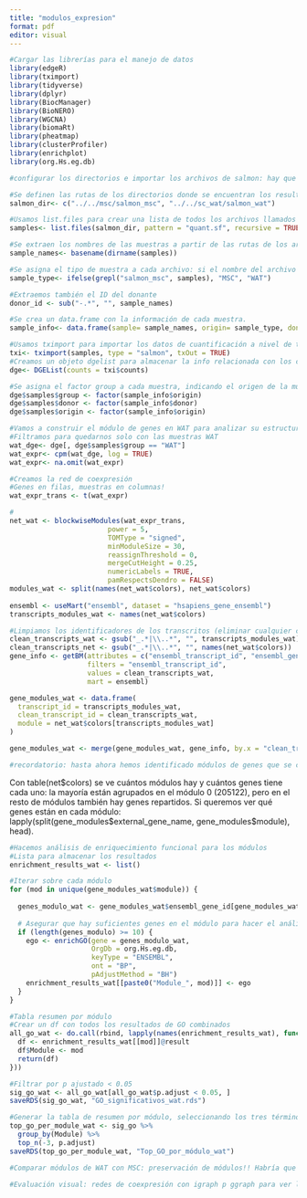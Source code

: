 ---
title: "modulos_expresion"
format: pdf
editor: visual
---

```{r}
#Cargar las librerías para el manejo de datos
library(edgeR)
library(tximport)
library(tidyverse)
library(dplyr)
library(BiocManager)
library(BioNERO)
library(WGCNA)
library(biomaRt)
library(pheatmap)
library(clusterProfiler)
library(enrichplot)
library(org.Hs.eg.db)
```

```{r}
#configurar los directorios e importar los archivos de salmon: hay que definir las rutas de los archivos quant.sf y luego importarlos a r con tximport -> tximport carga las cantidades de las transcripciones (TMP, conteos de lecturas)

#Se definen las rutas de los directorios donde se encuentran los resultados de salmon para dos tipos de muestras: una correspondiente al grupo msc y otra al grupo wat. Estos directorios son los que contienen los archivos quant.sf generados por salmon.
salmon_dir<- c("../../msc/salmon_msc", "../../sc_wat/salmon_wat")

#Usamos list.files para crear una lista de todos los archivos llamados quant.sf debtri de los directorios. Buscamos los archivos de cuantificación de salmon a lo largo de todos los directorios (recursive) y con las rutas completas (full.names). 
samples<- list.files(salmon_dir, pattern = "quant.sf", recursive = TRUE, full.names = TRUE)

#Se extraen los nombres de las muestras a partir de las rutas de los archivos quant.sf. Primero se obtiene los nombres de los directorios que contienen los archivos (dirname) y luego el nombre final de cada muestra (basename). 
sample_names<- basename(dirname(samples))

#Se asigna el tipo de muestra a cada archivo: si el nombre del archivo contiene la palabra salmon_msc se le asigna msc, si no, se asigna wat. 
sample_type<- ifelse(grepl("salmon_msc", samples), "MSC", "WAT")

#Extraemos también el ID del donante
donor_id <- sub("-.*", "", sample_names)

#Se crea un data.frame con la información de cada muestra. 
sample_info<- data.frame(sample= sample_names, origin= sample_type, donor= donor_id, row.names = sample_names)

#Usamos tximport para importar los datos de cuantificación a nivel de transcritos generados por salmon. Los archivos .sf se cargan especificando el tipo de datos como salmon, y el parámetro txout asegura que se mantenga la cuantificación a nivel de transcritos. 
txi<- tximport(samples, type = "salmon", txOut = TRUE)
#Creamos un objeto dgelist para almacenar la info relacionada con los conteos de lecturas. 
dge<- DGEList(counts = txi$counts)

#Se asigna el factor group a cada muestra, indicando el origen de la muestra. Factor asegura que se trate la columna como un factor (variable categórica, msc o wat) -> de esta forma r hace las comparaciones necesarias entre los grupos para determinar qué genes tienen diferencias significativas entre las condiciones. 
dge$samples$group <- factor(sample_info$origin)
dge$samples$donor <- factor(sample_info$donor)
dge$samples$origin <- factor(sample_info$origin)
```

```{r}
#Vamos a construir el módulo de genes en WAT para analizar su estructura "basal" antes de compararlo con MSC.
#Filtramos para quedarnos solo con las muestras WAT 
wat_dge<- dge[, dge$samples$group == "WAT"]
wat_expr<- cpm(wat_dge, log = TRUE)
wat_expr<- na.omit(wat_expr)

#Creamos la red de coexpresión
#Genes en filas, muestras en columnas!
wat_expr_trans <- t(wat_expr)
```

```{r}
#
net_wat <- blockwiseModules(wat_expr_trans, 
                        power = 5, 
                        TOMType = "signed", 
                        minModuleSize = 30, 
                        reassignThreshold = 0, 
                        mergeCutHeight = 0.25, 
                        numericLabels = TRUE, 
                        pamRespectsDendro = FALSE)
modules_wat <- split(names(net_wat$colors), net_wat$colors)
 
ensembl <- useMart("ensembl", dataset = "hsapiens_gene_ensembl")
transcripts_modules_wat <- names(net_wat$colors)

#Limpiamos los identificadores de los transcritos (eliminar cualquier codsa que venga después de _ o .). 
clean_transcripts_wat <- gsub("_.*|\\..*", "", transcripts_modules_wat)
clean_transcripts_net <- gsub("_.*|\\..*", "", names(net_wat$colors))
gene_info <- getBM(attributes = c("ensembl_transcript_id", "ensembl_gene_id", "external_gene_name"),
                   filters = "ensembl_transcript_id",
                   values = clean_transcripts_wat,
                   mart = ensembl)

gene_modules_wat <- data.frame(
  transcript_id = transcripts_modules_wat,
  clean_transcript_id = clean_transcripts_wat,
  module = net_wat$colors[transcripts_modules_wat]  
)

gene_modules_wat <- merge(gene_modules_wat, gene_info, by.x = "clean_transcript_id", by.y = "ensembl_transcript_id", all.x = TRUE)

#recordatorio: hasta ahora hemos identificado módulos de genes que se coexpresan en wat, y cada módulo representa un grupo de genes que tienen patrones de expresión similares en las muestras de tejido. Ahora vamos a comparar estos módulos con la expresión en adipocitos in vitro para ver si la organización de la coexpresión se mantiene. 
```

Con table(net\$colors) se ve cuántos módulos hay y cuántos genes tiene cada uno: la mayoría están agrupados en el módulo 0 (205122), pero en el resto de módulos también hay genes repartidos. Si queremos ver qué genes están en cada módulo: lapply(split(gene_modules\$external_gene_name, gene_modules\$module), head).

```{r}
#Hacemos análisis de enriquecimiento funcional para los módulos
#Lista para almacenar los resultados
enrichment_results_wat <- list()

#Iterar sobre cada módulo
for (mod in unique(gene_modules_wat$module)) {
  
  genes_modulo_wat <- gene_modules_wat$ensembl_gene_id[gene_modules_wat$module == mod]
  
  # Asegurar que hay suficientes genes en el módulo para hacer el análisis
  if (length(genes_modulo) >= 10) { 
    ego <- enrichGO(gene = genes_modulo_wat, 
                    OrgDb = org.Hs.eg.db, 
                    keyType = "ENSEMBL", 
                    ont = "BP", 
                    pAdjustMethod = "BH")
    enrichment_results_wat[[paste0("Module_", mod)]] <- ego
  }
}
```

```{r}
#Tabla resumen por módulo
#Crear un df con todos los resultados de GO combinados
all_go_wat <- do.call(rbind, lapply(names(enrichment_results_wat), function(mod) {
  df <- enrichment_results_wat[[mod]]@result
  df$Module <- mod
  return(df)
}))

#Filtrar por p ajustado < 0.05
sig_go_wat <- all_go_wat[all_go_wat$p.adjust < 0.05, ]
saveRDS(sig_go_wat, "GO_significativos_wat.rds")

#Generar la tabla de resumen por módulo, seleccionando los tres términos más significativos
top_go_per_module_wat <- sig_go %>%
  group_by(Module) %>%
  top_n(-3, p.adjust)
saveRDS(top_go_per_module_wat, "Top_GO_por_módulo_wat")

```

```{r}
#Comparar módulos de WAT con MSC: preservación de módulos!! Habría que saber si los módulos identificados en WAT son consistentes cuando se aplican a un nuevo conjunto de datos (MSC). ¿Cómo medir la preservación? Z score, mide la conservación de la estructura de la red y la consistencia de módulos entre grupos (valores altos buena preservación). También índice de preservación. Si los módulos de wat son preservados en msc, indica que puede ser un buen modelo para estudiar la biología de wat.

```

```{r}
#Evaluación visual: redes de coexpresión con igraph p ggraph para ver la estructura de los módulos y ver cómo se superponen entre los dos grupos. 

```
